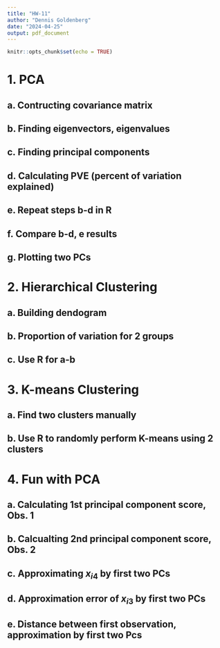 ```yaml
---
title: "HW-11"
author: "Dennis Goldenberg"
date: "2024-04-25"
output: pdf_document
---
```


```r
knitr::opts_chunk$set(echo = TRUE)
```

# 1. PCA

## a. Contructing covariance matrix

## b. Finding eigenvectors, eigenvalues

## c. Finding principal components

## d. Calculating PVE (percent of variation explained)

## e. Repeat steps b-d in R

## f. Compare b-d, e results

## g. Plotting two PCs


# 2. Hierarchical Clustering

## a. Building dendogram

## b. Proportion of variation for 2 groups

## c. Use R for a-b


# 3. K-means Clustering

## a. Find two clusters manually

## b. Use R to randomly perform K-means using 2 clusters

# 4. Fun with PCA

## a. Calculating 1st principal component score, Obs. 1

## b. Calcualting 2nd principal component score, Obs. 2

## c. Approximating $x_{i4}$ by first two PCs

## d. Approximation error of $x_{i3}$ by first two PCs

## e. Distance between first observation, approximation by first two Pcs